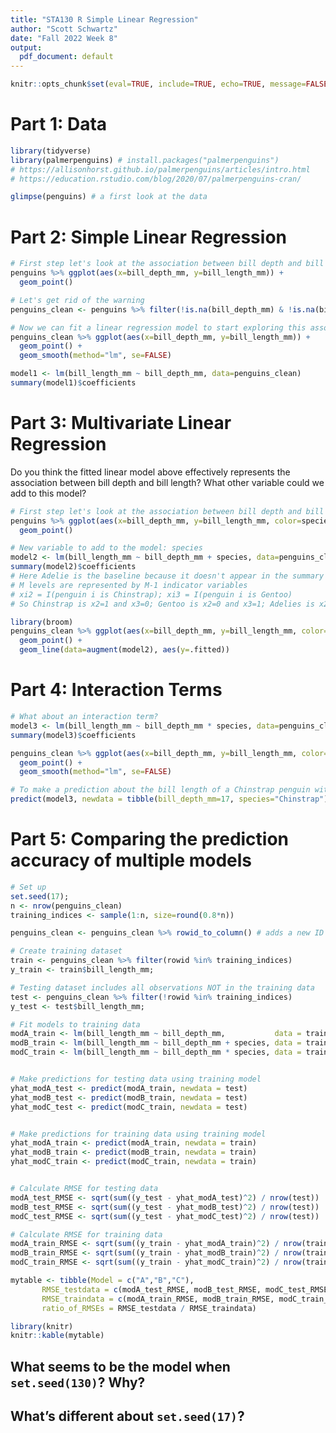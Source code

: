 ```yaml
---
title: "STA130 R Simple Linear Regression"
author: "Scott Schwartz"
date: "Fall 2022 Week 8"
output:
  pdf_document: default
---
```


```r
knitr::opts_chunk$set(eval=TRUE, include=TRUE, echo=TRUE, message=FALSE, error=FALSE)
```

# Part 1: Data

```r
library(tidyverse)
library(palmerpenguins) # install.packages("palmerpenguins")
# https://allisonhorst.github.io/palmerpenguins/articles/intro.html
# https://education.rstudio.com/blog/2020/07/palmerpenguins-cran/
```

```r
glimpse(penguins) # a first look at the data
```
# Part 2: Simple Linear Regression

```r
# First step let's look at the association between bill depth and bill length
penguins %>% ggplot(aes(x=bill_depth_mm, y=bill_length_mm)) +
  geom_point()
```

```r
# Let's get rid of the warning
penguins_clean <- penguins %>% filter(!is.na(bill_depth_mm) & !is.na(bill_length_mm))

# Now we can fit a linear regression model to start exploring this association more deeply
penguins_clean %>% ggplot(aes(x=bill_depth_mm, y=bill_length_mm)) +
  geom_point() +
  geom_smooth(method="lm", se=FALSE)
```

```r
model1 <- lm(bill_length_mm ~ bill_depth_mm, data=penguins_clean)
summary(model1)$coefficients
```

# Part 3: Multivariate Linear Regression

Do you think the fitted linear model above effectively represents the association between bill depth and bill length? What other variable could we add to this model? 

```r
# First step let's look at the association between bill depth and bill length
penguins %>% ggplot(aes(x=bill_depth_mm, y=bill_length_mm, color=species)) +
  geom_point()
```


```r
# New variable to add to the model: species
model2 <- lm(bill_length_mm ~ bill_depth_mm + species, data=penguins_clean)
summary(model2)$coefficients
# Here Adelie is the baseline because it doesn't appear in the summary table
# M levels are represented by M-1 indicator variables
# xi2 = I(penguin i is Chinstrap); xi3 = I(penguin i is Gentoo)
# So Chinstrap is x2=1 and x3=0; Gentoo is x2=0 and x3=1; Adelies is x2=x3=0
```

```r
library(broom)
penguins_clean %>% ggplot(aes(x=bill_depth_mm, y=bill_length_mm, color=species)) +
  geom_point() +
  geom_line(data=augment(model2), aes(y=.fitted))
```

# Part 4: Interaction Terms

```r
# What about an interaction term?
model3 <- lm(bill_length_mm ~ bill_depth_mm * species, data=penguins_clean)
summary(model3)$coefficients
```

```r
penguins_clean %>% ggplot(aes(x=bill_depth_mm, y=bill_length_mm, color=species)) +
  geom_point() +
  geom_smooth(method="lm", se=FALSE)
```

```r
# To make a prediction about the bill length of a Chinstrap penguin with bill depth of 17mm
predict(model3, newdata = tibble(bill_depth_mm=17, species="Chinstrap"))
```

# Part 5: Comparing the prediction accuracy of multiple models

```r
# Set up
set.seed(17); 
n <- nrow(penguins_clean)
training_indices <- sample(1:n, size=round(0.8*n))

penguins_clean <- penguins_clean %>% rowid_to_column() # adds a new ID column

# Create training dataset
train <- penguins_clean %>% filter(rowid %in% training_indices)
y_train <- train$bill_length_mm;

# Testing dataset includes all observations NOT in the training data
test <- penguins_clean %>% filter(!rowid %in% training_indices)
y_test <- test$bill_length_mm;

# Fit models to training data
modA_train <- lm(bill_length_mm ~ bill_depth_mm,           data = train)
modB_train <- lm(bill_length_mm ~ bill_depth_mm + species, data = train)
modC_train <- lm(bill_length_mm ~ bill_depth_mm * species, data = train)


# Make predictions for testing data using training model
yhat_modA_test <- predict(modA_train, newdata = test)
yhat_modB_test <- predict(modB_train, newdata = test)
yhat_modC_test <- predict(modC_train, newdata = test)


# Make predictions for training data using training model
yhat_modA_train <- predict(modA_train, newdata = train)
yhat_modB_train <- predict(modB_train, newdata = train)
yhat_modC_train <- predict(modC_train, newdata = train)


# Calculate RMSE for testing data
modA_test_RMSE <- sqrt(sum((y_test - yhat_modA_test)^2) / nrow(test))
modB_test_RMSE <- sqrt(sum((y_test - yhat_modB_test)^2) / nrow(test))
modC_test_RMSE <- sqrt(sum((y_test - yhat_modC_test)^2) / nrow(test))

# Calculate RMSE for training data
modA_train_RMSE <- sqrt(sum((y_train - yhat_modA_train)^2) / nrow(train))
modB_train_RMSE <- sqrt(sum((y_train - yhat_modB_train)^2) / nrow(train))
modC_train_RMSE <- sqrt(sum((y_train - yhat_modC_train)^2) / nrow(train))

mytable <- tibble(Model = c("A","B","C"),
       RMSE_testdata = c(modA_test_RMSE, modB_test_RMSE, modC_test_RMSE),
       RMSE_traindata = c(modA_train_RMSE, modB_train_RMSE, modC_train_RMSE),
       ratio_of_RMSEs = RMSE_testdata / RMSE_traindata)

library(knitr)
knitr::kable(mytable)
```

## What seems to be the model when `set.seed(130)`? Why?
## What's different about `set.seed(17)`? 

